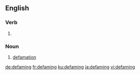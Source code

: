 ==English==

===Verb===
{{head|en|present participle}}

# {{present participle of|defame|lang=en|nocat=1}}

===Noun===
{{en-noun}}

# [[defamation]]

[[de:defaming]]
[[fr:defaming]]
[[ku:defaming]]
[[ja:defaming]]
[[vi:defaming]]